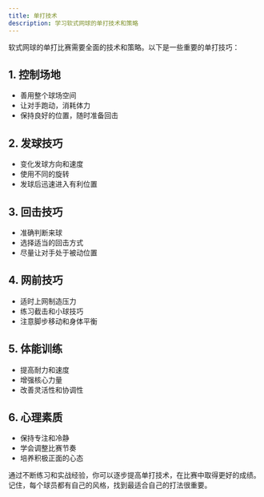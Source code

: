 ```yaml
---
title: 单打技术
description: 学习软式网球的单打技术和策略
---
```


软式网球的单打比赛需要全面的技术和策略。以下是一些重要的单打技巧：

## 1. 控制场地

- 善用整个球场空间
- 让对手跑动，消耗体力
- 保持良好的位置，随时准备回击

## 2. 发球技巧

- 变化发球方向和速度
- 使用不同的旋转
- 发球后迅速进入有利位置

## 3. 回击技巧

- 准确判断来球
- 选择适当的回击方式
- 尽量让对手处于被动位置

## 4. 网前技巧

- 适时上网制造压力
- 练习截击和小球技巧
- 注意脚步移动和身体平衡

## 5. 体能训练

- 提高耐力和速度
- 增强核心力量
- 改善灵活性和协调性

## 6. 心理素质

- 保持专注和冷静
- 学会调整比赛节奏
- 培养积极正面的心态

通过不断练习和实战经验，你可以逐步提高单打技术，在比赛中取得更好的成绩。记住，每个球员都有自己的风格，找到最适合自己的打法很重要。

